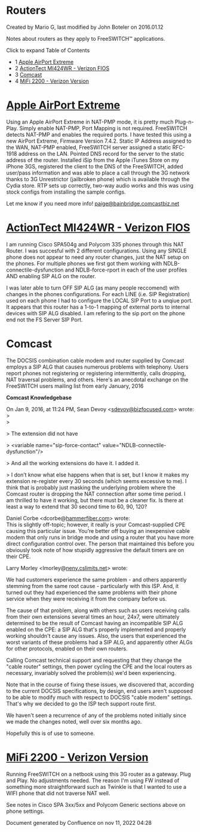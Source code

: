 
# Routers 

 Created by  Mario G, last modified by  John Boteler on 2016.01.12

Notes about routers as they apply to FreeSWITCH™ applications.

Click to expand Table of Contents

* 1 [Apple AirPort Extreme](#comcast)
* 2 [ActionTect MI424WR - Verizon FIOS](#-freeswitch--routers-)
* 3 [Comcast](#comcast)
* 4 [MiFi 2200 - Verizon Version](#-freeswitch--routers-)

# [Apple AirPort Extreme](http://store.apple.com/us/product/MB763LL/A/AirPort-Extreme)

Using an Apple AirPort Extreme in NAT-PMP mode, it is pretty much Plug-n-Play. Simply enable NAT-PMP, Port Mapping is not required. FreeSWITCH detects NAT-PMP and enables the required ports. I have tested this using a new AirPort Extreme, Firmware Version 7.4.2\. Static IP Address assigned to the WAN, NAT-PMP enabled, FreeSWITCH server assigned a static RFC-1918 address on the LAN. Pointed DNS record for the server to the static address of the router. Installed iSip from the Apple iTunes Store on my iPhone 3GS, registered the client to the DNS of the FreeSWITCH, added user/pass information and was able to place a call through the 3G network thanks to 3G Unrestrictor (jailbroken phone) which is available through the Cydia store. RTP sets up correctly, two-way audio works and this was using stock configs from installing the sample configs.

Let me know if you need more info! [paige@bainbridge.comcastbiz.net](mailto:paige@bainbridge.comcastbiz.net)

# [ActionTect MI424WR - Verizon FIOS](http://www.actiontec.com/products/product.php?pid=189#.UNTBGG9IeTY)

I am running Cisco SPA504g and Polycom 335 phones through this NAT Router. I was succesful with 2 different configurations. Using any SINGLE phone does not appear to need any router changes, just the NAT setup on the phones. For multiple phones we first got them working with NDLB-connectile-dysfunction and NDLB-force-rport in each of the user profiles AND enabling SIP ALG on the router.

I was later able to turn OFF SIP ALG (as many people reccomend) with changes in the phones configurations. For each LINE (i.e. SIP Registration) used on each phone I had to configure the LOCAL SIP Port to a unqiue port. It appears that this router has a 1-to-1 mapping of external ports to internal devices with SIP ALG disabled. I am refering to the sip port on the phone end not the FS Server SIP Port.

# Comcast

The DOCSIS combination cable modem and router supplied by Comcast employs a SIP ALG that causes numerous problems with telephony. Users report phones not registering or registering intermittently, calls dropping, NAT traversal problems, and others. Here's an anecdotal exchange on the FreeSWITCH users mailing list from early January, 2016

**Comcast Knowledgebase**

On Jan 9, 2016, at 11:24 PM, Sean Devoy &lt;[sdevoy@bizfocused.com](mailto:sdevoy@bizfocused.com)\> wrote:  
 \>  
 \>

\> The extension did not have 

\> &lt;variable name="sip-force-contact" value="NDLB-connectile-dysfunction"/>

\> And all the working extensions do have it. I added it.

\> I don’t know what else happens when that is set, but I know it makes my extension re-register every 30 seconds (which seems excessive to me). I think that is probably just masking the underlying problem where the Comcast router is dropping the NAT connection after some time period. I am thrilled to have it working, but there must be a cleaner fix. Is there at least a way to extend that 30 second time to 60, 90, 120?

Daniel Corbe &lt;dcorbe@[hammerfiber.com](http://hammerfiber.com)\> wrote:  
 This is slightly off-topic; however, it really is your Comcast-supplied CPE causing this particular issue. You’re better off buying an inexpensive cable modem that only runs in bridge mode and using a router that you have more direct configuration control over. The person that maintained this before you obviously took note of how stupidly aggressive the default timers are on their CPE.

Larry Morley &lt;lmorley@[neny.cslimits.net](http://neny.cslimits.net)\> wrote:

We had customers experience the same problem - and others apparently stemming from the same root cause - particularly with this ISP. And, it turned out they had experienced the same problems with their phone service when they were receiving it from the company before us.

The cause of that problem, along with others such as users receiving calls from their own extensions several times an hour, 24x7, were ultimately determined to be the result of Comcast having an incompatible SIP ALG enabled on the CPE: a SIP ALG that's properly implemented and properly working shouldn't cause any issues. Also, the users that experienced the worst variants of these problems had a SIP ALG, and apparently other ALGs for other protocols, enabled on their own routers.

Calling Comcast technical support and requesting that they change the "cable router" settings, then power cycling the CPE and the local routers as necessary, invariably solved the problem(s) we'd been experiencing.

Note that in the course of fixing these issues, we discovered that, according to the current DOCSIS specifications, by design, end users aren't supposed to be able to modify much with respect to DOCSIS "cable modem" settings. That's why we decided to go the ISP tech support route first.

We haven't seen a recurrence of any of the problems noted initially since we made the changes noted, well over six months ago.

Hopefully this is of use to someone.

# [MiFi 2200 - Verizon Version](http://www.verizionwireless.com/)

Running FreeSWITCH on a netbook using this 3G router as a gateway. Plug and Play. No adjustments needed. The reason I'm using FW instead of something more straightforward such as Twinkle is that I wanted to use a WIFI phone that did not traverse NAT well.

See notes in Cisco SPA 3xx/5xx and Polycom Generic sections above on phone settings.

  
Document generated by Confluence on nov 11, 2022 04:28
